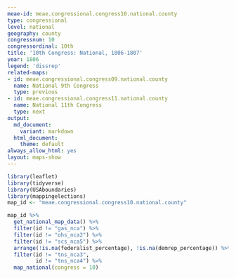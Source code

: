 ```yaml
---
meae-id: meae.congressional.congress10.national.county
type: congressional
level: national
geography: county
congressnum: 10
congressordinal: 10th
title: '10th Congress: National, 1806-1807'
year: 1806
legend: 'dissrep'
related-maps:
- id: meae.congressional.congress09.national.county
  name: National 9th Congress
  type: previous
- id: meae.congressional.congress11.national.county
  name: National 11th Congress
  type: next
output:
  md_document:
    variant: markdown
  html_document:
    theme: default
always_allow_html: yes
layout: maps-show
---
```


```r
library(leaflet)
library(tidyverse)
library(USAboundaries)
library(mappingelections)
map_id <- "meae.congressional.congress10.national.county"
```

<div class="map">

```r
map_id %>%
  get_national_map_data() %>%
  filter(id != "gas_nca") %>% 
  filter(id != "ohs_nca2") %>% 
  filter(id != "scs_nca5") %>% 
  arrange(!is.na(federalist_percentage), !is.na(demrep_percentage)) %>%
  filter(id != "tns_nca3",
         id != "tns_nca4") %>% 
  map_national(congress = 10)
```

</div>

<div class="results-table">

</div>
